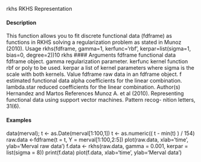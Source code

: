 
rkhs
RKHS Representation


#### Description 


This function allows you to fit discrete functional data (fdframe) as functions in RKHS solving a
regularization problem as stated in Munoz (2010).
Usage
rkhs(fdframe, gamma=1, kerfunc='rbf',
kerpar=list(sigma=1, bias=0, degree=2))10
rkhs
#### Arguments 
fdframe functional data fdframe object.
gamma regularization parameter.
kerfunc kernel function rbf or poly to be used.
kerpar a list of kernel parameters where sigma is the scale with both kernels.
Value
fdframe raw data in an fdframe object.
f estimated functional data
alpha coefficients for the linear combination.
lambda.star reduced coefficients for the linear combination.
Author(s)
Hernandez and Martos
References
Munoz A. et al (2010). Representing functional data using support vector machines. Pattern recog-
nition letters, 31(6).

#### Examples 

data(merval); t <- as.Date(merval[1:100,1])
t <- as.numeric(( t - min(t) ) / 154)
raw.data <-fdframe(t = t, Y = merval[1:100,2:5])
plot(raw.data, xlab='time', ylab='Merval raw data')
f.data <- rkhs(raw.data, gamma = 0.001, kerpar = list(sigma = 8))
print(f.data)
plot(f.data, xlab='time', ylab='Merval data')
